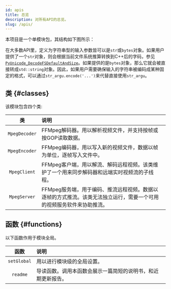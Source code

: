 ```yaml
---
id: apis
title: 总览
description: 对所有API的总览。
slug: /apis/
---
```




本项目是一个单模块包，其结构如下图所示：

<p>
  <OverviewSvg className="mermaid"/>
</p>

在大多数API里，定义为字符串型的输入参数皆可以是`str`或`bytes`对象。如果用户提供了一个`str`对象，则会根据当前文件系统推算转换到C++后的字码，参见[`PyUnicode_DecodeFSDefaultAndSize`<IconExternalLink/>][py-decodefs]。如果提供的是`bytes`对象，那么它就会被直接转成`std::string`对象。因此，如果用户需要确保输入的字符串被编码成某种固定的格式，可以通过`str_argu.encode('...')`来代替直接使用`str_argu`。

## 类 {#classes}

该模块包含四个类:

|  类  |  <div className="center">说明</div>  |
| :------: | :----------- |
| <SourceURL url="MpegCoder.h#L21"><InlineIcon icon={vsiSymbolClass}/> `MpegDecoder`</SourceURL> | FFMpeg解码器。用以解析视频文件，并支持按帧或按GOP读取数据。 |
| <SourceURL url="MpegCoder.h#L82"><InlineIcon icon={vsiSymbolClass}/> `MpegEncoder`</SourceURL> | FFMpeg编码器，用以写入新的视频文件，数据以帧为单位，逐帧写入文件中。 |
| <SourceURL url="MpegStreamer.h#L49"><InlineIcon icon={vsiSymbolClass}/> `MpegClient`</SourceURL> | FFMpeg客户端，用以解流、解码远程视频。该类维护了一个用来同步解码器和远端实时视频流的子线程。 |
| <SourceURL url="MpegStreamer.h#L114"><InlineIcon icon={vsiSymbolClass}/> `MpegServer`</SourceURL> | FFMpeg服务端，用于编码、推流远程视频。数据以逐帧的方式推流。该类无法独立运行，需要一个可用的视频服务软件来协助推流。 |

## 函数 {#functions}

以下函数作用于模块全局。

|  函数  |  <div className="center">说明</div>  |
| :------: | :----------- |
| <SourceURL url="MpegPyd.h#L131"><InlineIcon icon={mdiFunctionVariant}/> `setGlobal`</SourceURL> | 用以进行模块级的全局设置。 |
| <SourceURL url="MpegPyd.h#L158"><InlineIcon icon={mdiFunctionVariant}/> `readme`</SourceURL> | 导读函数。调用本函数会展示一篇简短的说明书，和近期更新报告。 |

[py-decodefs]:https://docs.python.org/zh-cn/3/c-api/unicode.html#c.PyUnicode_DecodeFSDefaultAndSize "PyUnicode_DecodeFSDefaultAndSize"
